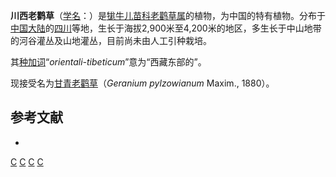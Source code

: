 {{Speciesbox 
| taxon = Geranium orientali-tibeticum
| authority = R. Knuth, 1923
}}
'''川西老鹳草'''（[[学名|学名]]：{{lang|la|''Geranium orientali-tibeticum''}}）是[[牻牛儿苗科|牻牛儿苗科]][[老鹳草属|老鹳草属]]的植物，为中国的特有植物。分布于[[中国大陆|中国大陆]]的[[四川|四川]]等地，生长于海拔2,900米至4,200米的地区，多生长于中山地带的河谷灌丛及山地灌丛，目前尚未由人工引种栽培。

其[[种加词|种加词]]“''orientali-tibeticum''”意为“西藏东部的”。

现接受名为[[甘青老鹳草|甘青老鹳草]]（''Geranium pylzowianum'' Maxim., 1880）。

== 参考文献 ==
<div class="references-small">
* {{cite web| url =http://www.bioinfo.cn/db05/KmzwSpecies.php?action=view&id=9690| title =川西老鹳草| work =《中国高等植物数据库全库》| publisher =中国科学院微生物研究所| author =昆明植物研究所| accessdate =2009-02-24| deadurl =yes| archiveurl =https://web.archive.org/web/20160305080745/http://www.bioinfo.cn/db05/KmzwSpecies.php?action=view&id=9690| archivedate =2016-03-05}}
</div>
{{Taxonbar|from=Q11055841}}

[[Category:老鹳草属|C]]
[[Category:中國特有植物|C]]
[[Category:四川植物|C]]
[[Category:_1923年描述的植物|C]]